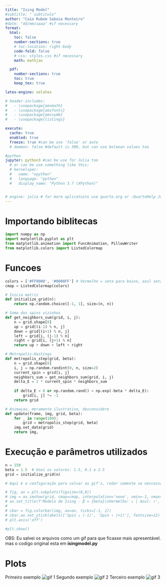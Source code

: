 ```yaml
---
title: "Ising Model"
#subtitle: " subtitulo"
author: "Caio Rubem Saboia Monteiro"
#date: "dd/mm/aaaa" #if necessary
format:
  html:
    toc: false
    number-sections: true
    # toc-location: right-body
    code-fold: false
    # css: styles.css #if necessary
    math: mathjax

  pdf:
    number-sections: true
    toc: true
    keep_tex: true

latex-engine: xelatex

# header-includes:
#   - \usepackage{amsmath}
#   - \usepackage{amsfonts}
#   - \usepackage{amssymb}
#   - \usepackage{listings}

execute:
  cache: true
  enabled: true
  freeze: true #can be use 'false' or auto
  # daemon: false #default is 300, but can use boleean values too 

#python
jupyter: python3 #can be use for Julia too
  # or can be use something like this:
  # kernelspec:
  #   name: "xpython"
  #   language: "python"
  #   display_name: "Python 3.7 (XPython)"


# engine: julia # for more aplicatoins use quarto.org or :QuartoHelp Julia
---
```


# Importando biblitecas
```python
import numpy as np
import matplotlib.pyplot as plt
from matplotlib.animation import FuncAnimation, PillowWriter
from matplotlib.colors import ListedColormap
```

# Funcoes
```python
colors = ['#FF0000', '#0000FF'] # Vermelho = seta para baixo, azul seta para cima;
cmap = ListedColormap(colors)

# Inicia matriz
def initialize_grid(n):
    return np.random.choice([-1, 1], size=(n, n))

# Soma dos spins vizinhos
def get_neighbors_sum(grid, i, j):
    n = grid.shape[0]
    up = grid[(i-1) % n, j]
    down = grid[(i+1) % n, j]
    left = grid[i, (j-1) % n]
    right = grid[i, (j+1) % n]
    return up + down + left + right

# Metropolis-Hastings
def metropolis_step(grid, beta):
    n = grid.shape[0]
    i, j = np.random.randint(0, n, size=2)
    current_spin = grid[i, j]
    neighbors_sum = get_neighbors_sum(grid, i, j)
    delta_E = 2 * current_spin * neighbors_sum
    
    if delta_E < 0 or np.random.rand() < np.exp(-beta * delta_E):
        grid[i, j] *= -1
    return grid

# Animaçao, meramente ilustrativo, desconsidere
def update(frame, img, grid, beta):
    for _ in range(100):
        grid = metropolis_step(grid, beta)
    img.set_data(grid)
    return img,
```

# Execução e parâmetros utilizados
```python
n = 150
beta = 1.5  # Usei os valores: 1.5, 0.1 e 2.5
grid = initialize_grid(n)

# Aqui é a configuração para salvar os gif's, rodar somente se nescessário.

# fig, ax = plt.subplots(figsize=(8,8))
# img = ax.imshow(grid, cmap=cmap, interpolation='none', vmin=-1, vmax=1)
# ax.set_title(f'Modelo de Ising - β = {beta}\nVermelho: ↓ | Azul: ↑', fontsize=14)
#
# cbar = fig.colorbar(img, ax=ax, ticks=[-1, 1])
# cbar.ax.set_yticklabels(['Spin ↓ (-1)', 'Spin ↑ (+1)'], fontsize=12)
# plt.axis('off')

#plt.show()
```
OBS: Eu salvei os arquivos como um gif para que ficasse mais apresentável.
mas o codigo original esta em **isingmodel.py**

# Plots 

Primeiro exemplo
![gif 1](gif\ising_simu_b1.gif)
Segundo exemplo
![gif 2](gif\ising_simu_b2.gif)
Terceiro exemplo
![gif 3](gif\ising_simu_b3.gif)
